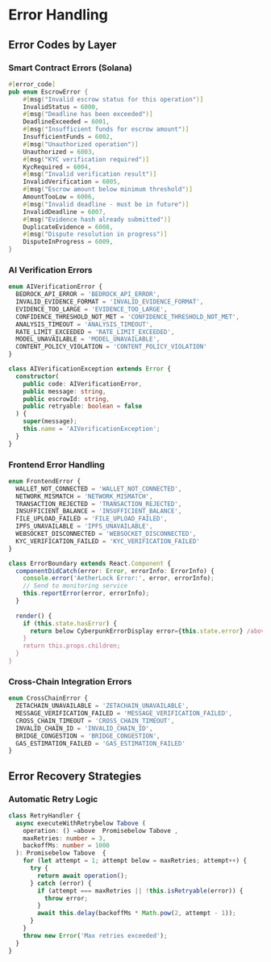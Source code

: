 # Error Handling

## Error Codes by Layer

### Smart Contract Errors (Solana)

```rust
#[error_code]
pub enum EscrowError {
    #[msg("Invalid escrow status for this operation")]
    InvalidStatus = 6000,
    #[msg("Deadline has been exceeded")]
    DeadlineExceeded = 6001,
    #[msg("Insufficient funds for escrow amount")]
    InsufficientFunds = 6002,
    #[msg("Unauthorized operation")]
    Unauthorized = 6003,
    #[msg("KYC verification required")]
    KycRequired = 6004,
    #[msg("Invalid verification result")]
    InvalidVerification = 6005,
    #[msg("Escrow amount below minimum threshold")]
    AmountTooLow = 6006,
    #[msg("Invalid deadline - must be in future")]
    InvalidDeadline = 6007,
    #[msg("Evidence hash already submitted")]
    DuplicateEvidence = 6008,
    #[msg("Dispute resolution in progress")]
    DisputeInProgress = 6009,
}
```

### AI Verification Errors

```typescript
enum AIVerificationError {
  BEDROCK_API_ERROR = 'BEDROCK_API_ERROR',
  INVALID_EVIDENCE_FORMAT = 'INVALID_EVIDENCE_FORMAT',
  EVIDENCE_TOO_LARGE = 'EVIDENCE_TOO_LARGE',
  CONFIDENCE_THRESHOLD_NOT_MET = 'CONFIDENCE_THRESHOLD_NOT_MET',
  ANALYSIS_TIMEOUT = 'ANALYSIS_TIMEOUT',
  RATE_LIMIT_EXCEEDED = 'RATE_LIMIT_EXCEEDED',
  MODEL_UNAVAILABLE = 'MODEL_UNAVAILABLE',
  CONTENT_POLICY_VIOLATION = 'CONTENT_POLICY_VIOLATION'
}

class AIVerificationException extends Error {
  constructor(
    public code: AIVerificationError,
    public message: string,
    public escrowId: string,
    public retryable: boolean = false
  ) {
    super(message);
    this.name = 'AIVerificationException';
  }
}
```

### Frontend Error Handling

```typescript
enum FrontendError {
  WALLET_NOT_CONNECTED = 'WALLET_NOT_CONNECTED',
  NETWORK_MISMATCH = 'NETWORK_MISMATCH',
  TRANSACTION_REJECTED = 'TRANSACTION_REJECTED',
  INSUFFICIENT_BALANCE = 'INSUFFICIENT_BALANCE',
  FILE_UPLOAD_FAILED = 'FILE_UPLOAD_FAILED',
  IPFS_UNAVAILABLE = 'IPFS_UNAVAILABLE',
  WEBSOCKET_DISCONNECTED = 'WEBSOCKET_DISCONNECTED',
  KYC_VERIFICATION_FAILED = 'KYC_VERIFICATION_FAILED'
}

class ErrorBoundary extends React.Component {
  componentDidCatch(error: Error, errorInfo: ErrorInfo) {
    console.error('AetherLock Error:', error, errorInfo);
    // Send to monitoring service
    this.reportError(error, errorInfo);
  }
  
  render() {
    if (this.state.hasError) {
      return below CyberpunkErrorDisplay error={this.state.error} /above ;
    }
    return this.props.children;
  }
}
```

### Cross-Chain Integration Errors

```typescript
enum CrossChainError {
  ZETACHAIN_UNAVAILABLE = 'ZETACHAIN_UNAVAILABLE',
  MESSAGE_VERIFICATION_FAILED = 'MESSAGE_VERIFICATION_FAILED',
  CROSS_CHAIN_TIMEOUT = 'CROSS_CHAIN_TIMEOUT',
  INVALID_CHAIN_ID = 'INVALID_CHAIN_ID',
  BRIDGE_CONGESTION = 'BRIDGE_CONGESTION',
  GAS_ESTIMATION_FAILED = 'GAS_ESTIMATION_FAILED'
}
```

## Error Recovery Strategies

### Automatic Retry Logic
```typescript
class RetryHandler {
  async executeWithRetrybelow Tabove (
    operation: () =above  Promisebelow Tabove ,
    maxRetries: number = 3,
    backoffMs: number = 1000
  ): Promisebelow Tabove  {
    for (let attempt = 1; attempt below = maxRetries; attempt++) {
      try {
        return await operation();
      } catch (error) {
        if (attempt === maxRetries || !this.isRetryable(error)) {
          throw error;
        }
        await this.delay(backoffMs * Math.pow(2, attempt - 1));
      }
    }
    throw new Error('Max retries exceeded');
  }
}
```
